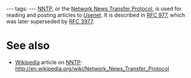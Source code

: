 ---
tags:
---
[[NNTP]], or the [[Network News Transfer Protocol]], is used for reading and posting articles to [[Usenet]]. It is described in [[RFC 977]], which was later superseded by [[RFC 3977]].

= See also =

* [[Wikipedia]] article on [[NNTP]]: http://en.wikipedia.org/wiki/Network_News_Transfer_Protocol

